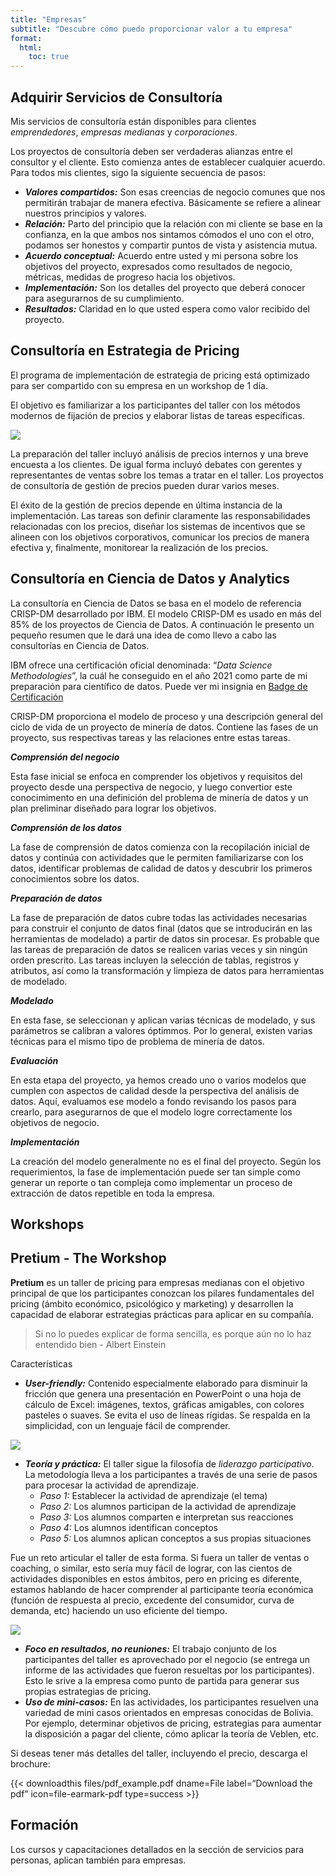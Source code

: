 ```yaml
---
title: "Empresas"
subtitle: "Descubre cómo puedo proporcionar valor a tu empresa"
format:
  html:
    toc: true
---
```


## Adquirir Servicios de Consultoría

Mis servicios de consultoría están disponibles para clientes *emprendedores*, *empresas medianas* y *corporaciones*.

Los proyectos de consultoría deben ser verdaderas alianzas entre el consultor y el cliente. Esto comienza antes de establecer cualquier acuerdo. Para todos mis clientes, sigo la siguiente secuencia de pasos:

-   ***Valores compartidos:*** Son esas creencias de negocio comunes que nos permitirán trabajar de manera efectiva. Básicamente se refiere a alinear nuestros principios y valores.
-   ***Relación:*** Parto del principio que la relación con mi cliente se base en la confianza, en la que ambos nos sintamos cómodos el uno con el otro, podamos ser honestos y compartir puntos de vista y asistencia mutua.
-   ***Acuerdo conceptual:*** Acuerdo entre usted y mi persona sobre los objetivos del proyecto, expresados como resultados de negocio, métricas, medidas de progreso hacia los objetivos.
-   ***Implementación:*** Son los detalles del proyecto que deberá conocer para asegurarnos de su cumplimiento.
-   ***Resultados:*** Claridad en lo que usted espera como valor recibido del proyecto.

::: {.callout-tip collapse="true"}
## Consultoría en Estrategia de Pricing

El programa de implementación de estrategia de pricing está optimizado para ser compartido con su empresa en un workshop de 1 día.

El objetivo es familiarizar a los participantes del taller con los métodos modernos de fijación de precios y elaborar listas de tareas específicas.

![](./images/Cronograma_workshop.png)

La preparación del taller incluyó análisis de precios internos y una breve encuesta a los clientes. De igual forma incluyó debates con gerentes y representantes de ventas sobre los temas a tratar en el taller. Los proyectos de consultoría de gestión de precios pueden durar varios meses.

El éxito de la gestión de precios depende en última instancia de la implementación. Las tareas son definir claramente las responsabilidades relacionadas con los precios, diseñar los sistemas de incentivos que se alineen con los objetivos corporativos, comunicar los precios de manera efectiva y, finalmente, monitorear la realización de los precios.

:::

::: {.callout-tip collapse="true"}
## Consultoría en Ciencia de Datos y Analytics

La consultoría en Ciencia de Datos se basa en el modelo de referencia CRISP-DM desarrollado por IBM. El modelo CRISP-DM es usado en más del 85% de los proyectos de Ciencia de Datos. A continuación le presento un pequeño resumen que le dará una idea de como llevo a cabo las consultorías en Ciencia de Datos.

IBM ofrece una certificación oficial denominada: "_Data Science Methodologies_", la cuál he conseguido en el año 2021 como parte de mi preparación para científico de datos. Puede ver mi insignia en [Badge de Certificación](https://www.credly.com/badges/e075d786-957c-4573-9e3e-b3cd72bd4108?source=linked_in_profile)

CRISP-DM proporciona el modelo de proceso y una descripción general del ciclo de vida de un proyecto de minería de datos. Contiene las fases de un proyecto, sus respectivas tareas y las relaciones entre estas tareas.

**_Comprensión del negocio_**

Esta fase inicial se enfoca en comprender los objetivos y requisitos del proyecto desde una perspectiva de negocio, y luego convertior este conocimimento en una definición del problema de minería de datos y un plan preliminar diseñado para lograr los objetivos.

**_Comprensión de los datos_**

La fase de comprensión de datos comienza con la recopilación inicial de datos y continúa con actividades que le permiten familiarizarse con los datos, identificar problemas de calidad de datos y descubrir los primeros conocimientos sobre los datos.

**_Preparación de datos_**

La fase de preparación de datos cubre todas las actividades necesarias para construir el conjunto de datos final (datos que se introducirán en las herramientas de modelado) a partir de datos sin procesar. Es probable que las tareas de preparación de datos se realicen varias veces y sin ningún orden prescrito. Las tareas incluyen la selección de tablas, registros y atributos, así como la transformación y limpieza de datos para herramientas de modelado.

**_Modelado_**

En esta fase, se seleccionan y aplican varias técnicas de modelado, y sus parámetros se calibran a valores óptimmos. Por lo general, existen varias técnicas para el mismo tipo de problema de minería de datos.

**_Evaluación_**

En esta etapa del proyecto, ya hemos creado uno o varios modelos que cumplen con aspectos de calidad desde la perspectiva del análisis de datos. Aquí, evaluamos ese modelo a fondo revisando los pasos para crearlo, para asegurarnos de que el modelo logre correctamente los objetivos de negocio.

**_Implementación_**

La creación del modelo generalmente no es el final del proyecto. Según los requerimientos, la fase de implementación puede ser tan simple como generar un reporte o tan compleja como implementar un proceso de extracción de datos repetible en toda la empresa.

:::

## Workshops

::: {.callout-note collapse="true" appearance="simple"}
## Pretium - The Workshop

**Pretium** es un taller de pricing para empresas medianas con el objetivo principal de que los participantes conozcan los pilares fundamentales del pricing (ámbito económico, psicológico y marketing) y desarrollen la capacidad de elaborar estrategias prácticas para aplicar en su compañía.

> Si no lo puedes explicar de forma sencilla, es porque aún no lo haz entendido bien - Albert Einstein

<p class="text-success">Características</p>

+ **_User-friendly:_** Contenido especialmente elaborado para disminuir la fricción que genera una presentación en PowerPoint o una hoja de cálculo de Excel: imágenes, textos, gráficas amigables, con colores pasteles o suaves. Se evita el uso de líneas rígidas. Se respalda en la simplicidad, con un lenguaje fácil de comprender.

![](./images/Pretium_1.png)

+ **_Teoría y práctica:_** El taller sigue la filosofía de _liderazgo participativo_. La metodología lleva a los participantes a través de una serie de pasos para procesar la actividad de aprendizaje.
    - _Paso 1:_ Establecer la actividad de aprendizaje (el tema)
    - _Paso 2:_ Los alumnos participan de la actividad de aprendizaje
    - _Paso 3:_ Los alumnos comparten e interpretan sus reacciones
    - _Paso 4:_ Los alumnos identifican conceptos
    - _Paso 5:_ Los alumnos aplican conceptos a sus propias situaciones   

Fue un reto articular el taller de esta forma. Si fuera un taller de ventas o coaching, o similar, esto sería muy fácil de lograr, con las cientos de actividades disponibles en estos ámbitos, pero en pricing es diferente, estamos hablando de hacer comprender al participante teoría económica (función de respuesta al precio, excedente del consumidor, curva de demanda, etc) haciendo un uso eficiente del tiempo.

![](./images/Pretium_2.png)

+ **_Foco en resultados, no reuniones:_** El trabajo conjunto de los participantes del taller es aprovechado por el negocio (se entrega un informe de las actividades que fueron resueltas por los participantes). Esto le srive a la empresa como punto de partida para generar sus propias estrategias de pricing.
+ **_Uso de mini-casos:_** En las actividades, los participantes resuelven una variedad de mini casos orientados en empresas conocidas de Bolivia. Por ejemplo, determinar objetivos de pricing, estrategias para aumentar la disposición a pagar del cliente, cómo aplicar la teoría de Veblen, etc.

Si deseas tener más detalles del taller, incluyendo el precio, descarga el brochure:

{{< downloadthis files/pdf_example.pdf dname=File label="Download the pdf" icon=file-earmark-pdf type=success >}}

:::

## Formación

Los cursos y capacitaciones detallados en la sección de servicios para personas, aplican también para empresas.

